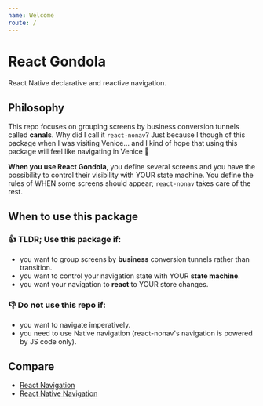 ```yaml
---
name: Welcome
route: /
---
```


# React Gondola

React Native declarative and reactive navigation.

## Philosophy

This repo focuses on grouping screens by business conversion tunnels called **canals**. Why did I call it `react-nonav`? Just because I though of this package when I was visiting Venice... and I kind of hope that using this package will feel like navigating in Venice 📸

**When you use React Gondola**, you define several screens and you have the possibility to control their visibility with YOUR state machine. You define the rules of WHEN some screens should appear; `react-nonav` takes care of the rest.

## When to use this package

### 👍 TLDR; Use this package if:

- you want to group screens by **business** conversion tunnels rather than transition.
- you want to control your navigation state with YOUR **state machine**.
- you want your navigation to **react** to YOUR store changes.

### 👎 Do not use this repo if:

- you want to navigate imperatively.
- you need to use Native navigation (react-nonav's navigation is powered by JS code only).

## Compare

- [React Navigation](https://reactnavigation.org/)
- [React Native Navigation](https://github.com/wix/react-native-navigation)
